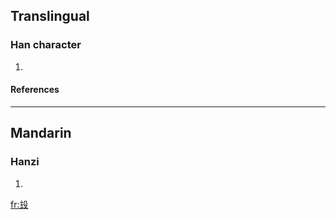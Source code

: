 ==Translingual==
===Han character===
{{Han char|rn=79|rad=殳|as=05|sn=9|four=0714<sub>7</sub>|canj=卜土竹弓水 (YGHNE)}}
# {{defn|Han|sort=殳05}}
====References====
{{Han ref|kx=0584.260|dkj=16622|dj=0977.140|hdz=32156.010|uh=6BB6|ud=27574|bh=CF67|bd=53095}}

----
==Mandarin==
===Hanzi===
{{cmn-hanzi|pin=[[zhù]] ([[zhu4]])|wg=chu<sup>4</sup>}}
# {{defn|Mandarin}}

[[fr:殶]]